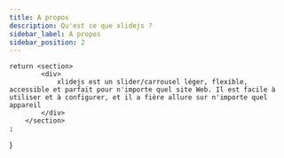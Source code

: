 ```yaml
---
title: A propos
description: Qu'est ce que xlidejs ?
sidebar_label: A propos
sidebar_position: 2
---
```


   
    return <section> 
            <div>
                xlidejs est un slider/carrousel léger, flexible, accessible et parfait pour n'importe quel site Web. Il est facile à utiliser et à configurer, et il a fière allure sur n'importe quel appareil
            </div>
        </section>
    ;
}
